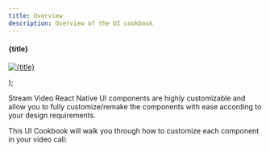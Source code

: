 ```yaml
---
title: Overview
description: Overview of the UI cookbook
---
```


  <div
    style={{
      display: 'flex',
      flexDirection: 'column',
      justifyContent: 'start',
      alignItems: 'center',
      gap: '0.5rem',
    }}
  >
    <h4 style={{ margin: '0px' }}>{title}</h4>
    <a href={link}>
      <p style={{ margin: '0', padding: '0' }}>
        <img src={img} alt={title} />
      </p>
    </a>
  </div>
);

Stream Video React Native UI components are highly customizable and allow you to fully customize/remake the components with ease according to your design requirements.

This UI Cookbook will walk you through how to customize each component in your video call:

<div
  style={{ display: 'grid', gridTemplateColumns: '1fr 1fr 1fr', gap: '1.2rem' }}
>
  <CookbookCard
    title="Call Controls"
    link="../../ui-cookbook/replacing-call-controls"
    img={CallControls}
  ></CookbookCard>
  <CookbookCard
    title="Participants Label"
    link="../../ui-cookbook/participant-label"
    img={ParticipantLabel}
  ></CookbookCard>
  <CookbookCard
    title="CallTopView"
    link="../../ui-cookbook/replacing-call-top-view"
    img={CallTopView}
  ></CookbookCard>
  <CookbookCard
    title="Incoming Call"
    link="../../ui-cookbook/incoming-and-outgoing-call"
    img={IncomingCall}
  ></CookbookCard>
  <CookbookCard
    title="Outgoing Call"
    link="../../ui-cookbook/incoming-and-outgoing-call"
    img={OutgoingCall}
  ></CookbookCard>
  <CookbookCard
    title="Lobby"
    link="../../ui-cookbook/lobby-preview"
    img={Lobby}
  ></CookbookCard>
  <CookbookCard
    title="Network Quality Indicator"
    link="../../ui-cookbook/network-quality-indicator"
    img={NetworkQualityIndicator}
  ></CookbookCard>
  <CookbookCard
    title="Video Fallback"
    link="../../ui-cookbook/video-fallback"
    img={VideoFallback}
  ></CookbookCard>
  <CookbookCard
    title="Video Renderer"
    link="../../ui-cookbook/video-renderer"
    img={VideoRenderer}
  ></CookbookCard>
  <CookbookCard
    title="Reactions"
    link="../../ui-cookbook/reactions"
    img={Reaction}
  ></CookbookCard>
  <CookbookCard
    title="Runtime Layout Switching"
    link="../../ui-cookbook/runtime-layout-switching"
    img={RuntimeLayoutSwitching}
  ></CookbookCard>
  <CookbookCard
    title="Safe Area"
    link="../../ui-cookbook/safe-area"
    img={SafeArea}
  ></CookbookCard>
</div>
